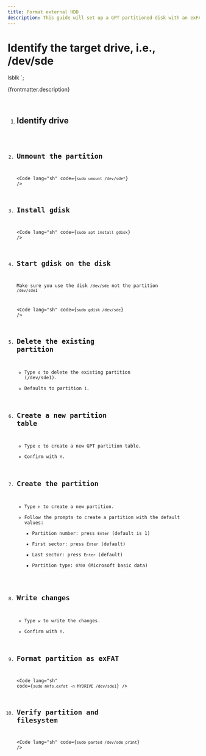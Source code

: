 ```yaml
---
title: Format external HDD
description: This guide will set up a GPT partitioned disk with an exFAT filesystem, compatible with Windows, macOS and Linux. See the steps to format a disk with GPT and exFAT using gdisk and mkfs.exfat below.
---
```



# Identify the target drive, i.e., /dev/sde
lsblk
`;

<p>{frontmatter.description}</p>

<br />

<Steps>

1. ## Identify drive

   <Code lang="sh" code={identifyDrive} />

2. ## Unmount the partition

   <Code lang="sh" code={`sudo umount /dev/sde*`} />

3. ## Install gdisk

   <Code lang="sh" code={`sudo apt install gdisk`} />

4. ## Start gdisk on the disk

   Make sure you use the disk `/dev/sde` not the partition `/dev/sde1`

   <Code lang="sh" code={`sudo gdisk /dev/sde`} />

5. ## Delete the existing partition

   - Type `d` to delete the existing partition (/dev/sde1).
   - Defaults to partition `1`.

6. ## Create a new partition table

   - Type `o` to create a new GPT partition table.
   - Confirm with `Y`.

7. ## Create the partition

   - Type `n` to create a new partition.
   - Follow the prompts to create a partition with the default values:
     - Partition number: press `Enter` (default is 1)
     - First sector: press `Enter` (default)
     - Last sector: press `Enter` (default)
     - Partition type: `0700` (Microsoft basic data)

8. ## Write changes

   - Type `w` to write the changes.
   - Confirm with `Y`.

9. ## Format partition as exFAT

   <Code lang="sh" code={`sudo mkfs.exfat -n MYDRIVE /dev/sde1`} />

10. ## Verify partition and filesystem
    <Code lang="sh" code={`sudo parted /dev/sde print`} />

</Steps>
